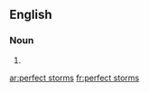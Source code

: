 ==English==

===Noun===
{{head|en}}

# {{plural of|perfect storm}}

[[ar:perfect storms]]
[[fr:perfect storms]]